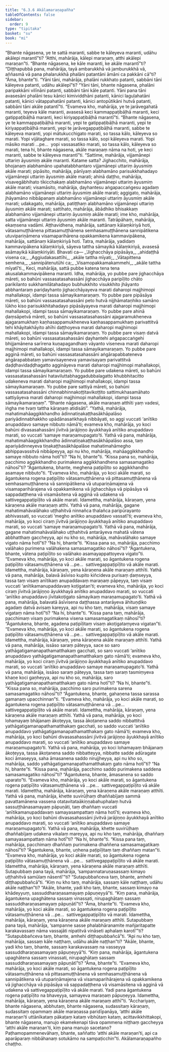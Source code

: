 ```yaml
---
title: "6.3.6 Akālamaraṇapañha"
tableOfContents: false
sidebar:
  order: 9
type: "tipitaka"
basket: "su"
book: "mi"
---
```



<DynamicBreadcrumb />

<Division number="195" book="mi" bookNo="28">

<Paragraph number="1294" book="mi">
“Bhante nāgasena, ye te sattā maranti, sabbe te kāleyeva maranti, udāhu akālepi marantī”ti? “Atthi, mahārāja, kālepi maraṇaṃ, atthi akālepi maraṇan”ti.
</Paragraph>

<Paragraph number="1295" book="mi">
“Bhante nāgasena, ke kāle maranti, ke akāle marantī”ti? “Diṭṭhapubbā pana, mahārāja, tayā ambarukkhā vā jamburukkhā vā, aññasmā vā pana phalarukkhā phalāni patantāni āmāni ca pakkāni cā”ti? “Āma, bhante”ti. “Yāni tāni, mahārāja, phalāni rukkhato patanti, sabbāni tāni kāleyeva patanti, udāhu akālepī”ti? “Yāni tāni, bhante nāgasena, phalāni paripakkāni vilīnāni patanti, sabbāni tāni kāle patanti. Yāni pana tāni avasesāni phalāni tesu kānici kimividdhāni patanti, kānici laguḷahatāni patanti, kānici vātappahatāni patanti, kānici antopūtikāni hutvā patanti, sabbāni tāni akāle patantī”ti. “Evameva kho, mahārāja, ye te jarāvegahatā maranti, teyeva kāle maranti, avasesā keci kammappaṭibāḷhā maranti, keci gatippaṭibāḷhā maranti, keci kiriyappaṭibāḷhā marantī”ti.
</Paragraph>

<Paragraph number="1296" book="mi">
“Bhante nāgasena, ye te kammappaṭibāḷhā maranti, yepi te gatippaṭibāḷhā maranti, yepi te kiriyappaṭibāḷhā maranti, yepi te jarāvegappaṭibāḷhā maranti, sabbe te kāleyeva maranti, yopi mātukucchigato marati, so tassa kālo, kāleyeva so marati. Yopi vijātaghare marati, so tassa kālo, sopi kāleyeva marati. Yopi māsiko marati …pe…  yopi vassasatiko marati, so tassa kālo, kāleyeva so marati, tena hi, bhante nāgasena, akāle maraṇaṃ nāma na hoti, ye keci maranti, sabbe te kāleyeva marantī”ti.
</Paragraph>

<Paragraph number="1297" book="mi">
“Sattime, mahārāja, vijjamānepi uttariṃ āyusmiṃ akāle maranti. Katame satta? Jighacchito, mahārāja, bhojanaṃ alabhamāno upahatabbhantaro vijjamānepi uttariṃ āyusmiṃ akāle marati; pipāsito, mahārāja, pānīyaṃ alabhamāno parisukkhahadayo vijjamānepi uttariṃ āyusmiṃ akāle marati; ahinā daṭṭho, mahārāja, visavegābhihato tikicchakaṃ alabhamāno vijjamānepi uttariṃ āyusmiṃ akāle marati; visamāsito, mahārāja, ḍayhantesu aṅgapaccaṅgesu agadaṃ alabhamāno vijjamānepi uttariṃ āyusmiṃ akāle marati; aggigato, mahārāja, jhāyamāno nibbāpanaṃ alabhamāno vijjamānepi uttariṃ āyusmiṃ akāle marati; udakagato, mahārāja, patiṭṭhaṃ alabhamāno vijjamānepi uttariṃ āyusmiṃ akāle marati; sattihato, mahārāja, ābādhiko bhisakkaṃ alabhamāno vijjamānepi uttariṃ āyusmiṃ akāle marati; ime kho, mahārāja, satta vijjamānepi uttariṃ āyusmiṃ akāle maranti. Tatrāpāhaṃ, mahārāja, ekaṃsena vadāmi.
</Paragraph>

<Paragraph number="1298" book="mi">
Aṭṭhavidhena, mahārāja, sattānaṃ kālaṃkiriyā hoti, vātasamuṭṭhānena pittasamuṭṭhānena semhasamuṭṭhānena sannipātikena utuvipariṇāmena visamaparihārena opakkamikena kammavipākena, mahārāja, sattānaṃ kālaṃkiriyā hoti. Tatra, mahārāja, yadidaṃ kammavipākena kālaṃkiriyā, sāyeva tattha sāmayikā kālaṃkiriyā, avasesā asāmayikā kālaṃkiriyāti. Bhavati ca—
</Paragraph>

<Paragraph number="1299" type="verses" book="mi">
_‘Jighacchāya pipāsāya,_  
_ahidaṭṭhā visena ca;_  
_Aggiudakasattīhi,_  
_akāle tattha mīyati;_  
_Vātapittena semhena,_  
_sannipātenutūhi ca;_  
_Visamopakkamakammehi,_  
_akāle tattha mīyatī’ti._  

</Paragraph>

<Paragraph number="1300" book="mi">
Keci, mahārāja, sattā pubbe katena tena tena akusalakammavipākena maranti. Idha, mahārāja, yo pubbe pare jighacchāya māreti, so bahūni vassasatasahassāni jighacchāya paripīḷito chāto parikilanto sukkhamilātahadayo bubhukkhito visukkhito jhāyanto abbhantaraṃ pariḍayhanto jighacchāyayeva marati daharopi majjhimopi mahallakopi, idampi tassa sāmayikamaraṇaṃ.
</Paragraph>

<Paragraph number="1301" book="mi">
Yo pubbe pare pipāsāya māreti, so bahūni vassasatasahassāni peto hutvā nijjhāmataṇhiko samāno lūkho kiso parisukkhitahadayo pipāsāyayeva marati daharopi majjhimopi mahallakopi, idampi tassa sāmayikamaraṇaṃ.
</Paragraph>

<Paragraph number="1302" book="mi">
Yo pubbe pare ahinā ḍaṃsāpetvā māreti, so bahūni vassasatasahassāni ajagaramukheneva ajagaramukhaṃ kaṇhasappamukheneva kaṇhasappamukhaṃ parivattitvā tehi khāyitakhāyito ahīhi daṭṭhoyeva marati daharopi majjhimopi mahallakopi, idampi tassa sāmayikamaraṇaṃ.
</Paragraph>

<Paragraph number="1303" book="mi">
Yo pubbe pare visaṃ datvā māreti, so bahūni vassasatasahassāni ḍayhantehi aṅgapaccaṅgehi bhijjamānena sarīrena kuṇapagandhaṃ vāyanto viseneva marati daharopi majjhimopi mahallakopi, idampi tassa sāmayikamaraṇaṃ.
</Paragraph>

<Paragraph number="1304" book="mi">
Yo pubbe pare agginā māreti, so bahūni vassasatasahassāni aṅgārapabbateneva aṅgārapabbataṃ yamavisayeneva yamavisayaṃ parivattitvā daḍḍhavidaḍḍhagatto aggināyeva marati daharopi majjhimopi mahallakopi, idampi tassa sāmayikamaraṇaṃ.
</Paragraph>

<Paragraph number="1305" book="mi">
Yo pubbe pare udakena māreti, so bahūni vassasatasahassāni hataviluttabhaggadubbalagatto khubbhitacitto udakeneva marati daharopi majjhimopi mahallakopi, idampi tassa sāmayikamaraṇaṃ.
</Paragraph>

<Paragraph number="1306" book="mi">
Yo pubbe pare sattiyā māreti, so bahūni vassasatasahassāni chinnabhinnakoṭṭitavikoṭṭito sattimukhasamāhato sattiyāyeva marati daharopi majjhimopi mahallakopi, idampi tassa sāmayikamaraṇaṃ”.
</Paragraph>

<Paragraph number="1307" book="mi">
“Bhante nāgasena, akāle maraṇaṃ atthīti yaṃ vadesi, iṅgha me tvaṃ tattha kāraṇaṃ atidisāti”. “Yathā, mahārāja, mahatimahāaggikkhandho ādinnatiṇakaṭṭhasākhāpalāso pariyādinnabhakkho upādānasaṅkhayā nibbāyati, so aggi vuccati ‘anītiko anupaddavo samaye nibbuto nāmā’ti; evameva kho, mahārāja, yo koci bahūni divasasahassāni jīvitvā jarājiṇṇo āyukkhayā anītiko anupaddavo marati, so vuccati ‘samaye maraṇamupagato’ti.
</Paragraph>

<Paragraph number="1308" book="mi">
Yathā vā pana, mahārāja, mahatimahāaggikkhandho ādinnatiṇakaṭṭhasākhāpalāso assa, taṃ apariyādinneyeva tiṇakaṭṭhasākhāpalāse mahatimahāmegho abhippavassitvā nibbāpeyya, api nu kho, mahārāja, mahāaggikkhandho samaye nibbuto nāma hotī”ti? “Na hi, bhante”ti. “Kissa pana so, mahārāja, pacchimo aggikkhandho purimakena aggikkhandhena samasamagatiko nāhosī”ti? “Āgantukena, bhante, meghena paṭipīḷito so aggikkhandho asamaye nibbuto”ti. “Evameva kho, mahārāja, yo koci akāle marati, so āgantukena rogena paṭipīḷito vātasamuṭṭhānena vā pittasamuṭṭhānena vā semhasamuṭṭhānena vā sannipātikena vā utupariṇāmajena vā visamaparihārajena vā opakkamikena vā jighacchāya vā pipāsāya vā sappadaṭṭhena vā visamāsitena vā agginā vā udakena vā sattivegappaṭipīḷito vā akāle marati. Idamettha, mahārāja, kāraṇaṃ, yena kāraṇena akāle maraṇaṃ atthi.
</Paragraph>

<Paragraph number="1309" book="mi">
Yathā vā pana, mahārāja, gagane mahatimahāvalāhako uṭṭhahitvā ninnañca thalañca paripūrayanto abhivassati, so vuccati ‘megho anītiko anupaddavo vassatī’ti; evameva kho, mahārāja, yo koci ciraṃ jīvitvā jarājiṇṇo āyukkhayā anītiko anupaddavo marati, so vuccati ‘samaye maraṇamupagato’ti.
</Paragraph>

<Paragraph number="1310" book="mi">
Yathā vā pana, mahārāja, gagane mahatimahāvalāhako uṭṭhahitvā antarāyeva mahatā vātena abbhatthaṃ gaccheyya, api nu kho so, mahārāja, mahāvalāhako samaye vigato nāma hotī”ti? “Na hi, bhante”ti. “Kissa pana so, mahārāja, pacchimo valāhako purimena valāhakena samasamagatiko nāhosī”ti? “Āgantukena, bhante, vātena paṭipīḷito so valāhako asamayappattoyeva vigato”ti. “Evameva kho, mahārāja, yo koci akāle marati, so āgantukena rogena paṭipīḷito vātasamuṭṭhānena vā …pe…  sattivegappaṭipīḷito vā akāle marati. Idamettha, mahārāja, kāraṇaṃ, yena kāraṇena akāle maraṇaṃ atthīti.
</Paragraph>

<Paragraph number="1311" book="mi">
Yathā vā pana, mahārāja, balavā āsīviso kupito kiñcideva purisaṃ ḍaṃseyya, tassa taṃ visaṃ anītikaṃ anupaddavaṃ maraṇaṃ pāpeyya, taṃ visaṃ vuccati ‘anītikamanupaddavaṃ koṭigatan’ti; evameva kho, mahārāja, yo koci ciraṃ jīvitvā jarājiṇṇo āyukkhayā anītiko anupaddavo marati, so vuccati ‘anītiko anupaddavo jīvitakoṭigato sāmayikaṃ maraṇamupagato’ti.
</Paragraph>

<Paragraph number="1312" book="mi">
Yathā vā pana, mahārāja, balavatā āsīvisena daṭṭhassa antarāyeva āhituṇḍiko agadaṃ datvā avisaṃ kareyya, api nu kho taṃ, mahārāja, visaṃ samaye vigataṃ nāma hotī”ti? “Na hi, bhante”ti. “Kissa pana taṃ, mahārāja, pacchimaṃ visaṃ purimakena visena samasamagatikaṃ nāhosī”ti? “Āgantukena, bhante, agadena paṭipīḷitaṃ visaṃ akoṭigataṃyeva vigatan”ti. “Evameva kho, mahārāja, yo koci akāle marati, so āgantukena rogena paṭipīḷito vātasamuṭṭhānena vā …pe…  sattivegappaṭipīḷito vā akāle marati. Idamettha, mahārāja, kāraṇaṃ, yena kāraṇena akāle maraṇaṃ atthīti.
</Paragraph>

<Paragraph number="1313" book="mi">
Yathā vā pana, mahārāja, issāso saraṃ pāteyya, sace so saro yathāgatigamanapathamatthakaṃ gacchati, so saro vuccati ‘anītiko anupaddavo yathāgatigamanapathamatthakaṃ gato nāmā’ti; evameva kho, mahārāja, yo koci ciraṃ jīvitvā jarājiṇṇo āyukkhayā anītiko anupaddavo marati, so vuccati ‘anītiko anupaddavo samaye maraṇamupagato’ti.
</Paragraph>

<Paragraph number="1314" book="mi">
Yathā vā pana, mahārāja, issāso saraṃ pāteyya, tassa taṃ saraṃ tasmiṃyeva khaṇe koci gaṇheyya, api nu kho so, mahārāja, saro yathāgatigamanapathamatthakaṃ gato nāma hotī”ti? “Na hi, bhante”ti. “Kissa pana so, mahārāja, pacchimo saro purimakena sarena samasamagatiko nāhosī”ti? “Āgantukena, bhante, gahaṇena tassa sarassa gamanaṃ upacchinnan”ti. “Evameva kho, mahārāja, yo koci akāle marati, so āgantukena rogena paṭipīḷito vātasamuṭṭhānena vā …pe…  sattivegappaṭipīḷito vā akāle marati. Idamettha, mahārāja, kāraṇaṃ, yena kāraṇena akāle maraṇaṃ atthīti.
</Paragraph>

<Paragraph number="1315" book="mi">
Yathā vā pana, mahārāja, yo koci lohamayaṃ bhājanaṃ ākoṭeyya, tassa ākoṭanena saddo nibbattitvā yathāgatigamanapathamatthakaṃ gacchati, so saddo vuccati ‘anītiko anupaddavo yathāgatigamanapathamatthakaṃ gato nāmā’ti; evameva kho, mahārāja, yo koci bahūni divasasahassāni jīvitvā jarājiṇṇo āyukkhayā anītiko anupaddavo marati, so vuccati ‘anītiko anupaddavo samaye maraṇamupagato’ti.
</Paragraph>

<Paragraph number="1316" book="mi">
Yathā vā pana, mahārāja, yo koci lohamayaṃ bhājanaṃ ākoṭeyya, tassa ākoṭanena saddo nibbatteyya, nibbatte sadde adūragate koci āmaseyya, saha āmasanena saddo nirujjheyya, api nu kho so, mahārāja, saddo yathāgatigamanapathamatthakaṃ gato nāma hotī”ti? “Na hi, bhante”ti. “Kissa pana, mahārāja, pacchimo saddo purimakena saddena samasamagatiko nāhosī”ti? “Āgantukena, bhante, āmasanena so saddo uparato”ti. “Evameva kho, mahārāja, yo koci akāle marati, so āgantukena rogena paṭipīḷito vātasamuṭṭhānena vā …pe…  sattivegappaṭipīḷito vā akāle marati. Idamettha, mahārāja, kāraṇaṃ, yena kāraṇena akāle maraṇaṃ atthīti.
</Paragraph>

<Paragraph number="1317" book="mi">
Yathā vā pana, mahārāja, khette suvirūḷhaṃ dhaññabījaṃ sammā pavattamānena vassena otatavitataākiṇṇabahuphalaṃ hutvā sassuṭṭhānasamayaṃ pāpuṇāti, taṃ dhaññaṃ vuccati ‘anītikamanupaddavaṃ samayasampattaṃ nāma hotī’ti; evameva kho, mahārāja, yo koci bahūni divasasahassāni jīvitvā jarājiṇṇo āyukkhayā anītiko anupaddavo marati, so vuccati ‘anītiko anupaddavo samaye maraṇamupagato’ti.
</Paragraph>

<Paragraph number="1318" book="mi">
Yathā vā pana, mahārāja, khette suvirūḷhaṃ dhaññabījaṃ udakena vikalaṃ mareyya, api nu kho taṃ, mahārāja, dhaññaṃ samayasampattaṃ nāma hotī”ti? “Na hi, bhante”ti. “Kissa pana taṃ, mahārāja, pacchimaṃ dhaññaṃ purimakena dhaññena samasamagatikaṃ nāhosī”ti? “Āgantukena, bhante, uṇhena paṭipīḷitaṃ taṃ dhaññaṃ matan”ti. “Evameva kho, mahārāja, yo koci akāle marati, so āgantukena rogena paṭipīḷito vātasamuṭṭhānena vā …pe…  sattivegappaṭipīḷito vā akāle marati. Idamettha, mahārāja, kāraṇaṃ, yena kāraṇena akāle maraṇaṃ atthīti.
</Paragraph>

<Paragraph number="1319" book="mi">
Sutapubbaṃ pana tayā, mahārāja, ‘sampannataruṇasassaṃ kimayo uṭṭhahitvā samūlaṃ nāsentī’”ti? “Sutapubbañceva taṃ, bhante, amhehi diṭṭhapubbañcā”ti. “Kiṃ nu kho taṃ, mahārāja, sassaṃ kāle naṭṭhaṃ, udāhu akāle naṭṭhan”ti? “Akāle, bhante, yadi kho taṃ, bhante, sassaṃ kimayo na khādeyyuṃ, sassuddharaṇasamayaṃ pāpuṇeyyā”ti. “Kiṃ pana, mahārāja, āgantukena upaghātena sassaṃ vinassati, nirupaghātaṃ sassaṃ sassuddharaṇasamayaṃ pāpuṇātī”ti? “Āma, bhante”ti. “Evameva kho, mahārāja, yo koci akāle marati, so āgantukena rogena paṭipīḷito vātasamuṭṭhānena vā …pe…  sattivegappaṭipīḷito vā marati. Idamettha, mahārāja, kāraṇaṃ, yena kāraṇena akāle maraṇaṃ atthīti.
</Paragraph>

<Paragraph number="1320" book="mi">
Sutapubbaṃ pana tayā, mahārāja, ‘sampanne sasse phalabhāranamite mañjaritapatte karakavassaṃ nāma vassajāti nipatitvā vināseti aphalaṃ karotī’”ti? “Sutapubbañceva taṃ, bhante, amhehi diṭṭhapubbañcā”ti. “Api nu kho taṃ, mahārāja, sassaṃ kāle naṭṭhaṃ, udāhu akāle naṭṭhan”ti? “Akāle, bhante, yadi kho taṃ, bhante, sassaṃ karakavassaṃ na vasseyya sassuddharaṇasamayaṃ pāpuṇeyyā”ti. “Kiṃ pana, mahārāja, āgantukena upaghātena sassaṃ vinassati, nirupaghātaṃ sassaṃ sassuddharaṇasamayaṃ pāpuṇātī”ti? “Āma, bhante”ti. “Evameva kho, mahārāja, yo koci akāle marati, so āgantukena rogena paṭipīḷito vātasamuṭṭhānena vā pittasamuṭṭhānena vā semhasamuṭṭhānena vā sannipātikena vā utupariṇāmajena vā visamaparihārajena vā opakkamikena vā jighacchāya vā pipāsāya vā sappadaṭṭhena vā visamāsitena vā agginā vā udakena vā sattivegappaṭipīḷito vā akāle marati. Yadi pana āgantukena rogena paṭipīḷito na bhaveyya, samayeva maraṇaṃ pāpuṇeyya. Idamettha, mahārāja, kāraṇaṃ, yena kāraṇena akāle maraṇaṃ atthī”ti.
</Paragraph>

<Paragraph number="1321" book="mi">
“Acchariyaṃ, bhante nāgasena, abbhutaṃ, bhante nāgasena, sudassitaṃ kāraṇaṃ, sudassitaṃ opammaṃ akāle maraṇassa paridīpanāya, ‘atthi akāle maraṇan’ti uttānīkataṃ pākaṭaṃ kataṃ vibhūtaṃ kataṃ, acittavikkhittakopi, bhante nāgasena, manujo ekamekenapi tāva opammena niṭṭhaṃ gaccheyya ‘atthi akāle maraṇan’ti, kiṃ pana manujo sacetano? Paṭhamopammenevāhaṃ, bhante, saññatto ‘atthi akāle maraṇan’ti, api ca aparāparaṃ nibbāhanaṃ sotukāmo na sampaṭicchin”ti.

</Paragraph>
</Division>

<Paragraph number="1322" type="center" book="mi">
Akālamaraṇapañho chaṭṭho.
</Paragraph>